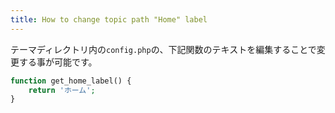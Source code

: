 ```yaml
---
title: How to change topic path "Home" label
---
```


テーマディレクトリ内の`config.php`の、下記関数のテキストを編集することで変更する事が可能です。

```php
function get_home_label() {
    return 'ホーム';
}
```
